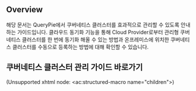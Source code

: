 ## Overview
해당 문서는 QueryPie에서 쿠버네티스 클러스터를 효과적으로 관리할 수 있도록 안내하는 가이드입니다. 클라우드 동기화 기능을 통해 Cloud Provider로부터 관리형 쿠버네티스 클러스터를 한 번에 동기화 해올 수 있는 방법과 온프레미스에 위치한 쿠버네티스 클러스터를 수동으로 등록하는 방법에 대해 확인할 수 있습니다.



## 쿠버네티스 클러스터 관리 가이드 바로가기
(Unsupported xhtml node: &lt;ac:structured-macro name="children"&gt;)